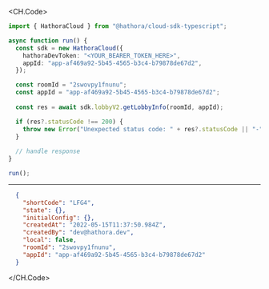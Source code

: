 
<CH.Code>
```typescript GetLobbyInfo.ts
import { HathoraCloud } from "@hathora/cloud-sdk-typescript";

async function run() {
  const sdk = new HathoraCloud({
    hathoraDevToken: "<YOUR_BEARER_TOKEN_HERE>",
    appId: "app-af469a92-5b45-4565-b3c4-b79878de67d2",
  });

  const roomId = "2swovpy1fnunu";
  const appId = "app-af469a92-5b45-4565-b3c4-b79878de67d2";
  
  const res = await sdk.lobbyV2.getLobbyInfo(roomId, appId);

  if (res?.statusCode !== 200) {
    throw new Error("Unexpected status code: " + res?.statusCode || "-");
  }
  
  // handle response
}

run();
```
---

```json Example Response
  {
    "shortCode": "LFG4",
    "state": {},
    "initialConfig": {},
    "createdAt": "2022-05-15T11:37:50.984Z",
    "createdBy": "dev@hathora.dev",
    "local": false,
    "roomId": "2swovpy1fnunu",
    "appId": "app-af469a92-5b45-4565-b3c4-b79878de67d2"
  }
```
</CH.Code>
